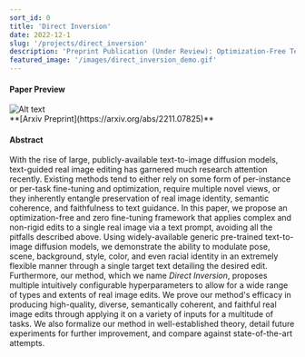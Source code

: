 ```yaml
---
sort_id: 0
title: 'Direct Inversion'
date: 2022-12-1
slug: '/projects/direct_inversion'
description: 'Preprint Publication (Under Review): Optimization-Free Text-Driven Real Image Editing with Diffusion Models.'
featured_image: '/images/direct_inversion_demo.gif'
---
```


#### Paper Preview
<div style={{ display: "flex", justifyContent: "center", alignItems: "center"}}>
<img src="/images/direct_inversion_thumbnail.png" alt="Alt text" title="Image Title" style={{ width: "500px" }}/>
</div>
<div style={{ display: "flex", justifyContent: "center", alignItems: "center"}}>
**[Arxiv Preprint](https://arxiv.org/abs/2211.07825)**
</div>

#### Abstract
With the rise of large, publicly-available text-to-image diffusion models, text-guided real image editing has garnered much research attention recently. Existing methods tend to either rely on some form of per-instance or per-task fine-tuning and optimization, require multiple novel views, or they inherently entangle preservation of real image identity, semantic coherence, and faithfulness to text guidance. In this paper, we propose an optimization-free and zero fine-tuning framework that applies complex and non-rigid edits to a single real image via a text prompt, avoiding all the pitfalls described above. Using widely-available generic pre-trained text-to-image diffusion models, we demonstrate the ability to modulate pose, scene, background, style, color, and even racial identity in an extremely flexible manner through a single target text detailing the desired edit. Furthermore, our method, which we name *Direct Inversion*, proposes multiple intuitively configurable hyperparameters to allow for a wide range of types and extents of real image edits. We prove our method's efficacy in producing high-quality, diverse, semantically coherent, and faithful real image edits through applying it on a variety of inputs for a multitude of tasks. We also formalize our method in well-established theory, detail future experiments for further improvement, and compare against state-of-the-art attempts.
